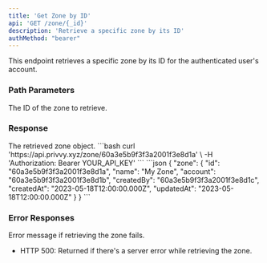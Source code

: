 ```yaml
---
title: 'Get Zone by ID'
api: 'GET /zone/{_id}'
description: 'Retrieve a specific zone by its ID'
authMethod: "bearer"
---
```


This endpoint retrieves a specific zone by its ID for the authenticated user's account.

### Path Parameters

<ParamField path="_id" type="string" required>
  The ID of the zone to retrieve.
</ParamField>

### Response

<ResponseField name="zone" type="object">
  The retrieved zone object.
</ResponseField>

<RequestExample>
```bash
curl 'https://api.privvy.xyz/zone/60a3e5b9f3f3a2001f3e8d1a' \
-H 'Authorization: Bearer YOUR_API_KEY'
```
</RequestExample>

<ResponseExample>
```json
{
  "zone": {
    "id": "60a3e5b9f3f3a2001f3e8d1a",
    "name": "My Zone",
    "account": "60a3e5b9f3f3a2001f3e8d1b",
    "createdBy": "60a3e5b9f3f3a2001f3e8d1c",
    "createdAt": "2023-05-18T12:00:00.000Z",
    "updatedAt": "2023-05-18T12:00:00.000Z"
  }
}
```
</ResponseExample>

### Error Responses

<ResponseField name="error" type="string">
  Error message if retrieving the zone fails.
</ResponseField>

- HTTP 500: Returned if there's a server error while retrieving the zone.